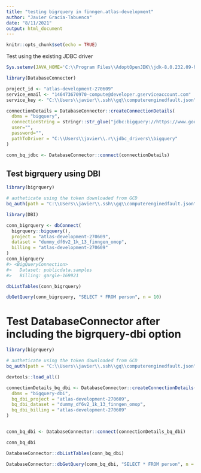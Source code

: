 ```yaml
---
title: "testing bigrquery in finngen.atlas-development"
author: "Javier Gracia-Tabuenca"
date: "8/11/2021"
output: html_document
---
```


```r
knitr::opts_chunk$set(echo = TRUE)
```

Test using the existing JDBC driver
```r
Sys.setenv(JAVA_HOME='C:\\Program Files\\AdoptOpenJDK\\jdk-8.0.232.09-hotspot\\')

library(DatabaseConnector)

project_id <- "atlas-development-270609"
service_email <- "146473670970-compute@developer.gserviceaccount.com"
service_key <- "C:\\Users\\javier\\.ssh\\gq\\computerenginedfault.json"

connectionDetails = DatabaseConnector::createConnectionDetails(
  dbms = "bigquery",
  connectionString = stringr::str_glue("jdbc:bigquery://https://www.googleapis.com/bigquery/v2:443;ProjectId={project_id};OAuthType=0;OAuthServiceAcctEmail={service_email};OAuthPvtKeyPath={service_key};Timeout=1000"),
  user="",
  password="",
  pathToDriver = "C:\\Users\\javier\\.r\\jdbc_drivers\\bigquery"
)

```

```r
conn_bq_jdbc <- DatabaseConnector::connect(connectionDetails)
```


## Test bigrquery using DBI

```r
library(bigrquery)

# autheticate using the token downloaded from GCD
bq_auth(path = "C:\\Users\\javier\\.ssh\\gq\\computerenginedfault.json")

```

```r
library(DBI)

conn_bigrquery <- dbConnect(
  bigrquery::bigquery(),
  project = "atlas-development-270609",
  dataset = "dummy_df6v2_1k_13_finngen_omop",
  billing = "atlas-development-270609"
)
conn_bigrquery
#> <BigQueryConnection>
#>   Dataset: publicdata.samples
#>   Billing: gargle-169921

dbListTables(conn_bigrquery)

dbGetQuery(conn_bigrquery, "SELECT * FROM person", n = 10)
```


# Test DatabaseConnector after including the bigrquery-dbi option 

```r
library(bigrquery)

# autheticate using the token downloaded from GCD
bq_auth(path = "C:\\Users\\javier\\.ssh\\gq\\computerenginedfault.json")

```


```r
devtools::load_all()

connectionDetails_bq_dbi <- DatabaseConnector::createConnectionDetails(
  dbms = "bigquery-dbi",
  bq_dbi_project = "atlas-development-270609",
  bq_dbi_dataset = "dummy_df6v2_1k_13_finngen_omop",
  bq_dbi_billing = "atlas-development-270609"
)


conn_bq_dbi <- DatabaseConnector::connect(connectionDetails_bq_dbi)

conn_bq_dbi
```

```r
DatabaseConnector::dbListTables(conn_bq_dbi)
```

```r
DatabaseConnector::dbGetQuery(conn_bq_dbi, "SELECT * FROM person", n = 10)
```


